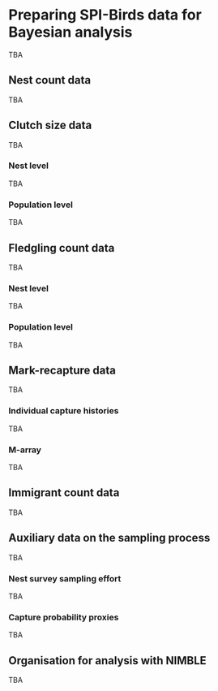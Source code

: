 # Preparing SPI-Birds data for Bayesian analysis {#DataPrep}

TBA
<!-- Quick recap of SPI-Birds standard format and overview over data types used in IPM (+ how they relate, incl. diagram). -->


##	Nest count data
TBA

##	Clutch size data
TBA

###	Nest level
TBA

###	Population level
TBA

##	Fledgling count data
TBA

###	Nest level
TBA

###	Population level
TBA

##	Mark-recapture data
TBA

###	Individual capture histories
TBA

###	M-array
TBA

##	Immigrant count data
TBA

##	Auxiliary data on the sampling process
TBA

###	Nest survey sampling effort
TBA

###	Capture probability proxies
TBA

## Organisation for analysis with NIMBLE
TBA
